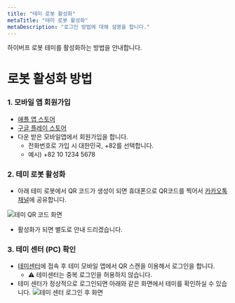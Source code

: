 ```yaml
---
title: "테미 로봇 활성화"
metaTitle: "테미 로봇 활성화"
metaDescription: "로그인 방법에 대해 설명을 합니다."
---
```


하이버프 로봇 테미를 활성화하는 방법을 안내합니다.

# 로봇 활성화 방법
### 1. 모바일 앱 회원가입
- [애플 앱 스토어](https://apps.apple.com/kr/app/temi/id1332976710)
- [구글 플레이 스토어](https://play.google.com/store/apps/details?id=com.robotemi&hl=ko)
- 다운 받은 모바일앱에서 회원가입을 합니다.
  - 전화번호로 가입 시 대한민국, +82를 선택합니다.
  - 예시) +82 10 1234 5678

### 2. 테미 로봇 활성화
- 아래 테미 로봇에서 QR 코드가 생성이 되면 휴대폰으로 QR코드를 찍어서 [카카오톡 채널](https://pf.kakao.com/_IbQxkxl/#:~:text=%EC%B1%84%EB%84%90%ED%99%88%EC%9D%84%20%ED%8F%B0%EC%9C%BC%EB%A1%9C%0A%EC%A0%91%EC%86%8D%ED%95%B4%EB%B3%B4%EC%84%B8%EC%9A%94.-,%EC%B1%84%EB%84%90,-%EC%B6%94%EA%B0%80)에 공유합니다.

![테미 QR 코드 화면](Robot.png)
- 활성화가 되면 별도로 안내 드리겠습니다.

### 3. 테미 센터 (PC) 확인
- [테미센터](https://center.robotemi.com/)에 접속 후 테미 모바일 앱에서 QR 스캔을 이용해서 로그인을 합니다.
  - ⚠️ 테미센터는 중복 로그인을 허용하지 않습니다.
-  테미 센터가 정상적으로 로그인되면 아래와 같은 화면에서 테미를 확인하실 수 있습니다.
![테미 센터 로그인 후 화면](blurred_image.png)

<!-- ## Links

* Relative: [Codeblock](/codeblock)
* Absolute: [Demo](https://learn.hasura.io/graphql/react) -->